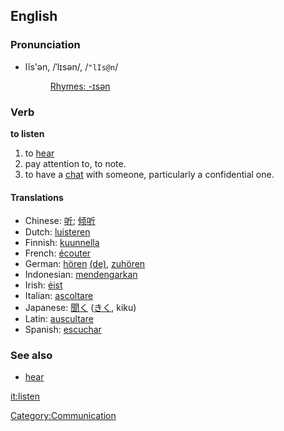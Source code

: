 ==English==
===Pronunciation===
*lĭs'ən, /ˈlɪsən/, /<tt>"lIs@n</tt>/
*:[[Rhymes:English:-ɪsən|Rhymes: -ɪsən]]

=== Verb ===
'''to listen'''

#to [[hear]]
#pay attention to, to note.
#to have a [[chat]] with someone, particularly a confidential one.

==== Translations ====
*Chinese: [[听]]; [[倾听]]
*Dutch: [[luisteren]]
*Finnish: [[kuunnella]]
*French: [[écouter]]
*German: [[hören]] [[:de:hören|(de)]], [[zuhören]]
*Indonesian: [[dengar|mendengarkan]]
*Irish: [[éist]]
*Italian: [[ascoltare]]
*Japanese: [[聞く]] ([[きく]], kiku)
*Latin: [[auscultare]]
*Spanish: [[escuchar]]

===See also===
*[[hear]]

[[it:listen]]
[[Category:Communication]]